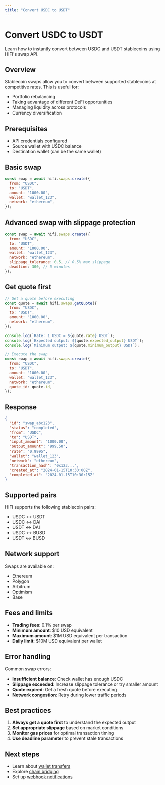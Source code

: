 ```yaml
---
title: "Convert USDC to USDT"
---
```


# Convert USDC to USDT

Learn how to instantly convert between USDC and USDT stablecoins using HIFI's swap API.

## Overview

Stablecoin swaps allow you to convert between supported stablecoins at competitive rates. This is useful for:

- Portfolio rebalancing
- Taking advantage of different DeFi opportunities
- Managing liquidity across protocols
- Currency diversification

## Prerequisites

- API credentials configured
- Source wallet with USDC balance
- Destination wallet (can be the same wallet)

## Basic swap

```javascript
const swap = await hifi.swaps.create({
  from: "USDC",
  to: "USDT",
  amount: "1000.00",
  wallet: "wallet_123",
  network: "ethereum",
});
```

## Advanced swap with slippage protection

```javascript
const swap = await hifi.swaps.create({
  from: "USDC",
  to: "USDT",
  amount: "1000.00",
  wallet: "wallet_123",
  network: "ethereum",
  slippage_tolerance: 0.5, // 0.5% max slippage
  deadline: 300, // 5 minutes
});
```

## Get quote first

```javascript
// Get a quote before executing
const quote = await hifi.swaps.getQuote({
  from: "USDC",
  to: "USDT",
  amount: "1000.00",
  network: "ethereum",
});

console.log(`Rate: 1 USDC = ${quote.rate} USDT`);
console.log(`Expected output: ${quote.expected_output} USDT`);
console.log(`Minimum output: ${quote.minimum_output} USDT`);

// Execute the swap
const swap = await hifi.swaps.create({
  from: "USDC",
  to: "USDT",
  amount: "1000.00",
  wallet: "wallet_123",
  network: "ethereum",
  quote_id: quote.id,
});
```

## Response

```json
{
  "id": "swap_abc123",
  "status": "completed",
  "from": "USDC",
  "to": "USDT",
  "input_amount": "1000.00",
  "output_amount": "999.50",
  "rate": "0.9995",
  "wallet": "wallet_123",
  "network": "ethereum",
  "transaction_hash": "0x123...",
  "created_at": "2024-01-15T10:30:00Z",
  "completed_at": "2024-01-15T10:30:15Z"
}
```

## Supported pairs

HIFI supports the following stablecoin pairs:

- USDC ↔ USDT
- USDC ↔ DAI
- USDT ↔ DAI
- USDC ↔ BUSD
- USDT ↔ BUSD

## Network support

Swaps are available on:

- Ethereum
- Polygon
- Arbitrum
- Optimism
- Base

## Fees and limits

- **Trading fees**: 0.1% per swap
- **Minimum amount**: $10 USD equivalent
- **Maximum amount**: $1M USD equivalent per transaction
- **Daily limit**: $10M USD equivalent per wallet

## Error handling

Common swap errors:

- **Insufficient balance**: Check wallet has enough USDC
- **Slippage exceeded**: Increase slippage tolerance or try smaller amount
- **Quote expired**: Get a fresh quote before executing
- **Network congestion**: Retry during lower traffic periods

## Best practices

1. **Always get a quote first** to understand the expected output
2. **Set appropriate slippage** based on market conditions
3. **Monitor gas prices** for optimal transaction timing
4. **Use deadline parameter** to prevent stale transactions

## Next steps

- Learn about [wallet transfers](/guides/send/wallet-transfers)
- Explore [chain bridging](/guides/route)
- Set up [webhook notifications](/api/events)
